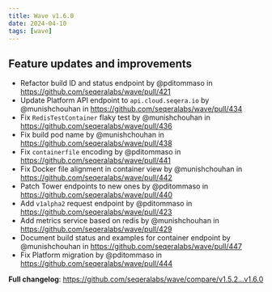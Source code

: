 ```yaml
---
title: Wave v1.6.0
date: 2024-04-10
tags: [wave]
---
```


## Feature updates and improvements

- Refactor build ID and status endpoint by @pditommaso in https://github.com/seqeralabs/wave/pull/421
- Update Platform API endpoint to `api.cloud.seqera.io` by @munishchouhan in https://github.com/seqeralabs/wave/pull/434
- Fix `RedisTestContainer` flaky test by @munishchouhan in https://github.com/seqeralabs/wave/pull/436
- Fix build pod name by @munishchouhan in https://github.com/seqeralabs/wave/pull/438
- Fix `containerfile` encoding by @pditommaso in https://github.com/seqeralabs/wave/pull/441
- Fix Docker file alignment in container view by @munishchouhan in https://github.com/seqeralabs/wave/pull/442
- Patch Tower endpoints to new ones by @pditommaso in https://github.com/seqeralabs/wave/pull/440
- Add `v1alpha2` request endpoint by @pditommaso in https://github.com/seqeralabs/wave/pull/423
- Add metrics service based on redis by @munishchouhan in https://github.com/seqeralabs/wave/pull/429
- Document build status and examples for container endpoint by @munishchouhan in https://github.com/seqeralabs/wave/pull/447
- Fix Platform migration by @pditommaso in https://github.com/seqeralabs/wave/pull/444

**Full changelog**: https://github.com/seqeralabs/wave/compare/v1.5.2...v1.6.0
